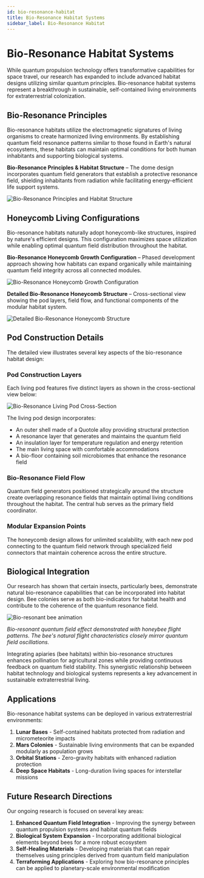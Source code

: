 ```yaml
---
id: bio-resonance-habitat
title: Bio-Resonance Habitat Systems
sidebar_label: Bio-Resonance Habitat
---
```


# Bio-Resonance Habitat Systems

While quantum propulsion technology offers transformative capabilities for space travel, our research has expanded to include advanced habitat designs utilizing similar quantum principles. Bio-resonance habitat systems represent a breakthrough in sustainable, self-contained living environments for extraterrestrial colonization.

## Bio-Resonance Principles

Bio-resonance habitats utilize the electromagnetic signatures of living organisms to create harmonized living environments. By establishing quantum field resonance patterns similar to those found in Earth's natural ecosystems, these habitats can maintain optimal conditions for both human inhabitants and supporting biological systems.

**Bio-Resonance Principles & Habitat Structure** – The dome design incorporates quantum field generators that establish a protective resonance field, shielding inhabitants from radiation while facilitating energy-efficient life support systems.

![Bio-Resonance Principles and Habitat Structure](/img/diagrams/bio-resonance-principles.svg)

## Honeycomb Living Configurations

Bio-resonance habitats naturally adopt honeycomb-like structures, inspired by nature's efficient designs. This configuration maximizes space utilization while enabling optimal quantum field distribution throughout the habitat.

**Bio-Resonance Honeycomb Growth Configuration** – Phased development approach showing how habitats can expand organically while maintaining quantum field integrity across all connected modules.

![Bio-Resonance Honeycomb Growth Configuration](/img/diagrams/bio-resonance-honeycomb-expanded.svg)

**Detailed Bio-Resonance Honeycomb Structure** – Cross-sectional view showing the pod layers, field flow, and functional components of the modular habitat system.

![Detailed Bio-Resonance Honeycomb Structure](/img/diagrams/bio-resonance-honeycomb-detailed.svg)

## Pod Construction Details

The detailed view illustrates several key aspects of the bio-resonance habitat design:

### Pod Construction Layers 

Each living pod features five distinct layers as shown in the cross-sectional view below:

![Bio-Resonance Living Pod Cross-Section](/img/diagrams/living-pod-cross-section.png)

The living pod design incorporates:
- An outer shell made of a Quotole alloy providing structural protection
- A resonance layer that generates and maintains the quantum field
- An insulation layer for temperature regulation and energy retention
- The main living space with comfortable accommodations
- A bio-floor containing soil microbiomes that enhance the resonance field

### Bio-Resonance Field Flow

Quantum field generators positioned strategically around the structure create overlapping resonance fields that maintain optimal living conditions throughout the habitat. The central hub serves as the primary field coordinator.

### Modular Expansion Points

The honeycomb design allows for unlimited scalability, with each new pod connecting to the quantum field network through specialized field connectors that maintain coherence across the entire structure.

## Biological Integration

Our research has shown that certain insects, particularly bees, demonstrate natural bio-resonance capabilities that can be incorporated into habitat design. Bee colonies serve as both bio-indicators for habitat health and contribute to the coherence of the quantum resonance field.

![Bio-resonant bee animation](/img/animations/bee.gif)

*Bio-resonant quantum field effect demonstrated with honeybee flight patterns. The bee's natural flight characteristics closely mirror quantum field oscillations.*

Integrating apiaries (bee habitats) within bio-resonance structures enhances pollination for agricultural zones while providing continuous feedback on quantum field stability. This synergistic relationship between habitat technology and biological systems represents a key advancement in sustainable extraterrestrial living.

## Applications

Bio-resonance habitat systems can be deployed in various extraterrestrial environments:

1. **Lunar Bases** - Self-contained habitats protected from radiation and micrometeorite impacts
2. **Mars Colonies** - Sustainable living environments that can be expanded modularly as population grows
3. **Orbital Stations** - Zero-gravity habitats with enhanced radiation protection
4. **Deep Space Habitats** - Long-duration living spaces for interstellar missions

## Future Research Directions

Our ongoing research is focused on several key areas:

1. **Enhanced Quantum Field Integration** - Improving the synergy between quantum propulsion systems and habitat quantum fields
2. **Biological System Expansion** - Incorporating additional biological elements beyond bees for a more robust ecosystem
3. **Self-Healing Materials** - Developing materials that can repair themselves using principles derived from quantum field manipulation
4. **Terraforming Applications** - Exploring how bio-resonance principles can be applied to planetary-scale environmental modification 